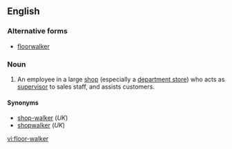 ==English==
===Alternative forms===
*[[floorwalker]]

===Noun===
{{en-noun}}

# {{context|US|lang=en}} An employee in a large [[shop]] (especially a [[department store]]) who acts as [[supervisor]] to sales staff, and assists customers.

====Synonyms====
* [[shop-walker]] (''UK'')
* [[shopwalker]] (''UK'')

[[vi:floor-walker]]